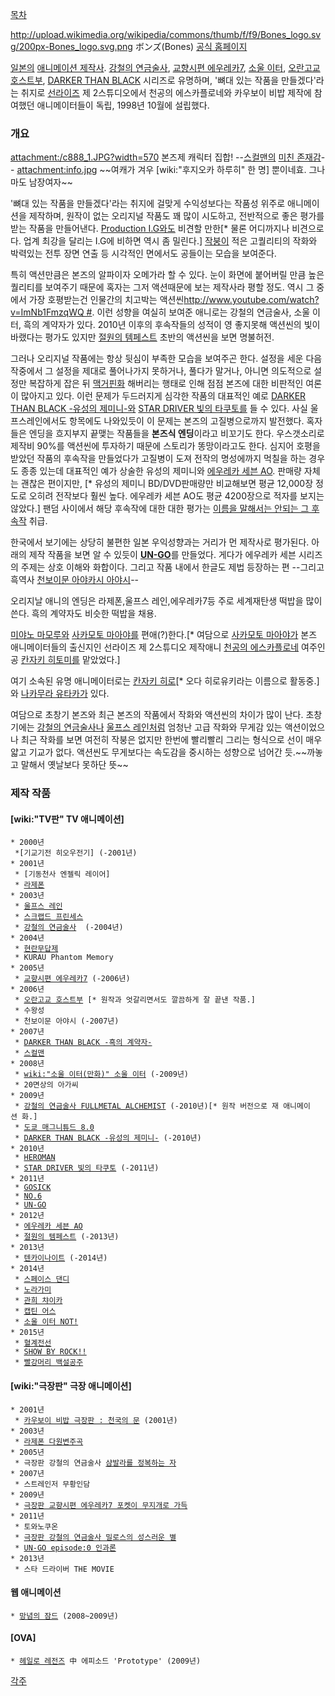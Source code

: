 [[목차]]

http://upload.wikimedia.org/wikipedia/commons/thumb/f/f9/Bones_logo.svg/200px-Bones_logo.svg.png
ボンズ(Bones) [http://www.bones.co.jp/ 공식 홈페이지]

[[일본]]의 [[애니메이션 제작사]]. [[강철의 연금술사]], [[교향시편 에우레카7]], [[소울 이터]], [[오란고교 호스트부]], [[DARKER THAN BLACK]] 시리즈로 유명하며, '뼈대 있는 작품을 만들겠다'라는 취지로 [[선라이즈]] 제 2스튜디오에서 천공의 에스카플로네와 카우보이 비밥 제작에 참여했던 애니메이터들이 독립, 1998년 10월에 설립했다.

=== 개요 ===
attachment:/c888_1.JPG?width=570
본즈제 캐릭터 집합! --[[스컬맨]]의 [[미친 존재감]]--
attachment:info.jpg
~~여캐가 겨우 [wiki:"후지오카 하루히" 한 명] 뿐이네효. 그나마도 남장여자~~

'뼈대 있는 작품을 만들겠다'라는 취지에 걸맞게 수익성보다는 작품성 위주로 애니메이션을 제작하며, 원작이 없는 오리지널 작품도 꽤 많이 시도하고, 전반적으로 좋은 평가를 받는 작품을 만들어낸다. [[Production I.G]]와도 비견할 만한[* 물론 어디까지나 비견으로다. 업계 최강을 달리는 I.G에 비하면 역시 좀 밀린다.] [[작붕]]이 적은 고퀄리티의 작화와 박력있는 전투 장면 연출 등 시각적인 면에서도 공들이는 모습을 보여준다.

특히 액션만큼은 본즈의 알파이자 오메가라 할 수 있다. 눈이 화면에 붙어버릴 만큼 높은 퀄리티를 보여주기 때문에 혹자는 그저 액션때문에 보는 제작사라 평할 정도. 역시 그 중에서 가장 호평받는건 인물간의 치고박는 액션씬[[http://www.youtube.com/watch?v=ImNb1FmzqWQ #]]. 이런 성향을 여실히 보여준 애니로는 강철의 연금술사, 소울 이터, 흑의 계약자가 있다. 2010년 이후의 후속작들의 성적이 영 좋지못해 액션씬의 빛이 바랬다는 평가도 있지만 [[절원의 템페스트]] 초반의 액션씬을 보면 명불허전.

그러나 오리지널 작품에는 항상 뒷심이 부족한 모습을 보여주곤 한다. 설정을 세운 다음 작중에서 그 설정을 제대로 풀어나가지 못하거나, 풀다가 말거나, 아니면 의도적으로 설정만 복잡하게 잡은 뒤 [[맥거핀]]화 해버리는 행태로 인해 점점 본즈에 대한 비판적인 여론이 많아지고 있다. 이런 문제가 두드러지게 심각한 작품의 대표적인 예로 [[DARKER THAN BLACK -유성의 제미니-]]와 [[STAR DRIVER 빛의 타쿠토]]를 들 수 있다. 사실 울프스레인에서도 항목에도 나와있듯이 이 문제는 본즈의 고질병으로까지 발전했다. 혹자들은 엔딩을 흐지부지 끝맺는 작품들을 '''본즈식 엔딩'''이라고 비꼬기도 한다. 우스갯소리로 제작비 90%를 액션씬에 투자하기 때문에 스토리가 똥망이라고도 한다. 심지어 호평을 받았던 작품의 후속작을 만들었다가 고질병이 도져 전작의 명성에까지 먹칠을 하는 경우도 종종 있는데 대표적인 예가 상술한 유성의 제미니와 [[에우레카 세븐 AO]]. 판매량 자체는 괜찮은 편이지만, [* 유성의 제미니 BD/DVD판매량만 비교해보면 평균 12,000장 정도로 오히려 전작보다 훨씬 높다. 에우레카 세븐 AO도 평균 4200장으로 적자를 보지는 않았다.] 팬덤 사이에서 해당 후속작에 대한 대한 평가는 [[볼드모트|이름을 말해서는 안되는 그 후속작]] 취급.

한국에서 보기에는 상당히 불편한 일본 우익성향과는 거리가 먼 제작사로 평가된다. 아래의 제작 작품을 보면 알 수 있듯이 '''[[UN-GO]]'''를 만들었다. 게다가 에우레카 세븐 시리즈의 주제는 상호 이해와 화합이다. 그리고 작품 내에서 한글도 제법 등장하는 편 --그리고 흑역사 [[천보이문 아야카시 아야시]]--

오리지날 애니의 엔딩은 라제폰,울프스 레인,에우레카7등 주로 세계재탄생 떡밥을 많이 쓴다. 흑의 계약자도 비슷한 떡밥을 채용. 

[[미야노 마모루]]와 [[사카모토 마아야]]를 편애(?)한다.[* 여담으로 [[사카모토 마아야]]가 본즈 애니메이터들의 출신지인 선라이즈 제 2스튜디오 제작애니 [[천공의 에스카플로네]] 여주인공 [[칸자키 히토미]]를 맡았었다.]

여기 소속된 유명 애니메이터로는 [[칸자키 히로]][* 오다 히로유키라는 이름으로 활동중.]와 [[나카무라 유타카]]가 있다. 

여담으로 초창기 본즈와 최근 본즈의 작품에서 작화와 액션씬의 차이가 많이 난다. 초창기에는 [[강철의 연금술사]]나 [[울프스 레인]]처럼 엄청난 고급 작화와 무게감 있는 액션이었으나 최근 작화를 보면 여전히 작붕은 없지만 한번에 빨리빨리 그리는 형식으로 선이 매우 얇고 기교가 없다. 액션씬도 무게보다는 속도감을 중시하는 성향으로 넘어간 듯.~~까놓고 말해서 옛날보다 못하단 뜻~~

=== 제작 작품 ===
==== [wiki:"TV판" TV 애니메이션] ====
 * 2000년
  *[기교기전 히오우전기] (-2001년)
 * 2001년
  * [기동천사 엔젤릭 레이어] 
  * [[라제폰]] 
 * 2003년
  * [[울프스 레인]]
  * [[스크랩드 프린세스]]
  * [[강철의 연금술사]]  (-2004년)
 * 2004년
  * [[현란무답제]]  
  * KURAU Phantom Memory 
 * 2005년
  * [[교향시편 에우레카7]] (-2006년)
 * 2006년
  * [[오란고교 호스트부]] [* 원작과 엇갈리면서도 깔끔하게 잘 끝낸 작품.]
  * 수왕성
  * 천보이문 아야시 (-2007년)
 * 2007년
  * [[DARKER THAN BLACK -흑의 계약자-]]
  * [[스컬맨(만화)|스컬맨]] 
 * 2008년
  * [[wiki:"소울 이터(만화)" 소울 이터]] (-2009년)
  * 20면상의 아가씨
 * 2009년
  * [[강철의 연금술사 FULLMETAL ALCHEMIST]] (-2010년)[* 원작 버전으로 재 애니메이션 화.]
  * [[도쿄 매그니튜드 8.0]] 
  * [[DARKER THAN BLACK -유성의 제미니-]] (-2010년)
 * 2010년
  * [[HEROMAN]] 
  * [[STAR DRIVER 빛의 타쿠토]] (-2011년)
 * 2011년
  * [[GOSICK]] 
  * [[NO.6]] 
  * [[UN-GO]] 
 * 2012년
  * [[에우레카 세븐 AO]]
  * [[절원의 템페스트]] (-2013년)
 * 2013년
  * [[텐카이나이트]] (-2014년)
 * 2014년
  * [[스페이스 댄디]]
  * [[노라가미]]
  * [[관희 챠이카]]
  * [[캡틴 어스]] 
  * [[소울 이터(만화)|소울 이터 NOT!]] 
 * 2015년 
  * [[혈계전선]]
  * [[SHOW BY ROCK!!]]
  * [[빨강머리 백설공주]]
==== [wiki:"극장판" 극장 애니메이션] ====
 * 2001년
  * [[카우보이 비밥 극장판 : 천국의 문]] (2001년)
 * 2003년
  * [[라제폰 다원변주곡]] 
 * 2005년
  * 극장판 강철의 연금술사 [[샴발라를 정복하는 자]]
 * 2007년
  * 스트레인저 무황인담 
 * 2009년
  * [[극장판 교향시편 에우레카7 포켓이 무지개로 가득]]
 * 2011년
  * 토와노쿠온 
  * [[극장판 강철의 연금술사 밀로스의 성스러운 별]] 
  * [[UN-GO#s-3|UN-GO episode:0 인과론]]
 * 2013년
  * 스타 드라이버 THE MOVIE 

==== 웹 애니메이션 ====
 * [[망념의 잠드]] (2008~2009년)

==== [OVA] ====
 * [[헤일로 레전즈]] 中 에피소드 'Prototype' (2009년)

[[각주]]

